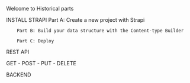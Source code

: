 Welcome to Historical parts

INSTALL STRAPI 
        Part A: Create a new project with Strapi

        Part B: Build your data structure with the Content-type Builder

        Part C: Deploy

REST API 

GET - POST - PUT - DELETE 

BACKEND